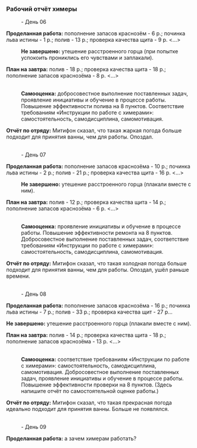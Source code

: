 ===Рабочий отчёт химеры===
:- День 06
:
'''Проделанная работа:''' пополнение запасов краснозём - 6 р.; починка льва истины - 1 р.; полив - 13 р.; проверка качества щита - 9 р. <...>
:'''Не завершено:''' утешение расстроенного горца (при попытке успокоить прониклись его чувствами и заплакали).
:
'''План на завтра:''' полив - 18 р.; проверка качества щита - 18 р.; пополнение запасов краснозёма - 8 р. <...>
:<br />'''Самооценка:''' добросовестное выполнение поставленных задач, проявление инициативы и обучение в процессе работы. Повышение эффективности полива на 8 пунктов. Соответствие требованиям «Инструкции по работе с химерами»: самостоятельность, самодисциплина, самомотивация.
:
'''Отчёт по отряду:''' Митифон сказал, что такая жаркая погода больше подходит для принятия ванны, чем для работы. Опоздал.
:<br />- День 07
:
'''Проделанная работа:''' пополнение запасов краснозёма - 10 р.; починка льва истины - 2 р.; полив - 21 р.; проверка качества щита - 16 р. <...>
:'''Не завершено:''' утешение расстроенного горца (плакали вместе с ним).
:
'''План на завтра:''' полив - 12 р.; проверка качества щита - 14 р.; пополнение запасов краснозёма - 6 р. <...>
:<br />'''Самооценка:''' проявление инициативы и обучение в процессе работы. Повышение эффективности ремонта на 8 пунктов. Добросовестное выполнение поставленных задач, соответствие требованиям «Инструкции по работе с химерами»: самостоятельность, самодисциплина, самомотивация.
:
'''Отчёт по отряду:''' Митифон сказал, что такая холодная погода больше подходит для принятия ванны, чем для работы. Опоздал, ушёл раньше времени.
:<br />- День 08
:
'''Проделанная работа:''' пополнение запасов краснозёма - 16 р.; починка льва истины - 7 р.; полив - 33 р.; проверка качества щит - 27 р...
:
'''Не завершено:''' утешение расстроенного горца (плакали вместе с ним).
:
'''План на завтра:''' полив - 14 р.; проверка качества щита - 18 р.; пополнение запасов краснозёма - 13 р. <...>
:<br />'''Самооценка:''' соответствие требованиям «Инструкции по работе с химерами»: самостоятельность, самодисциплина, самомотивация. Добросовестное выполнение поставленных задач, проявление инициативы и обучение в процессе работы. Повышение эффективности проверки на 8 пунктов. (Здесь напишите отчёт по самостоятельной оценке работы.)
:
'''Отчёт по отряду:''' Митифон сказал, что такая прекрасная погода идеально подходит для принятия ванны. Больше не появлялся.
:<br />- День 09
:
'''Проделанная работа:''' а зачем химерам работать?
